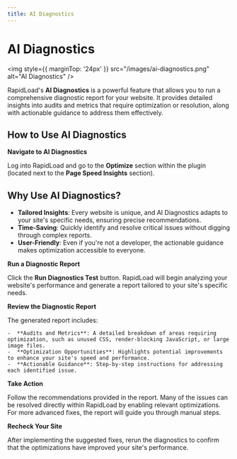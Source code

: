 ```yaml
---
title: AI Diagnostics
---
```


# AI Diagnostics

<img style={{ marginTop: '24px' }} 
src="/images/ai-diagnostics.png" alt="AI Diagnostics" />

RapidLoad's **AI Diagnostics** is a powerful feature that allows you to run a 
comprehensive diagnostic report for your website. It provides detailed insights 
into audits and metrics that require optimization or resolution, along with 
actionable guidance to address them effectively.

## How to Use AI Diagnostics

**Navigate to AI Diagnostics**

Log into RapidLoad and go to the **Optimize** section within the plugin (located next to
the **Page Speed Insights** section).

## Why Use AI Diagnostics?

*   **Tailored Insights**: Every website is unique, and AI Diagnostics adapts to your site's specific needs, ensuring precise recommendations.
*   **Time-Saving**: Quickly identify and resolve critical issues without digging through complex reports.
*   **User-Friendly**: Even if you're not a developer, the actionable guidance makes optimization accessible to everyone.

**Run a Diagnostic Report**

Click the **Run Diagnostics Test** button. RapidLoad will begin analyzing your website's performance and generate a report tailored to your site's specific needs.


**Review the Diagnostic Report**

The generated report includes:

    -  **Audits and Metrics**: A detailed breakdown of areas requiring optimization, such as unused CSS, render-blocking JavaScript, or large image files.
    -  **Optimization Opportunities**: Highlights potential improvements to enhance your site's speed and performance.
    -  **Actionable Guidance**: Step-by-step instructions for addressing each identified issue.

**Take Action**

Follow the recommendations provided in the report. Many of the issues can be resolved directly within RapidLoad by enabling relevant optimizations. For more advanced fixes, the report will guide you through manual steps.

**Recheck Your Site**

After implementing the suggested fixes, rerun the diagnostics to confirm that the optimizations have improved your site's performance.

